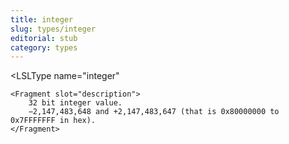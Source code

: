 ```yaml
---
title: integer
slug: types/integer
editorial: stub
category: types
---
```


<LSLType
	name="integer"
>
	<Fragment slot="description">
		32 bit integer value.
		−2,147,483,648 and +2,147,483,647 (that is 0x80000000 to 0x7FFFFFFF in hex).
	</Fragment>
</LSLType>
